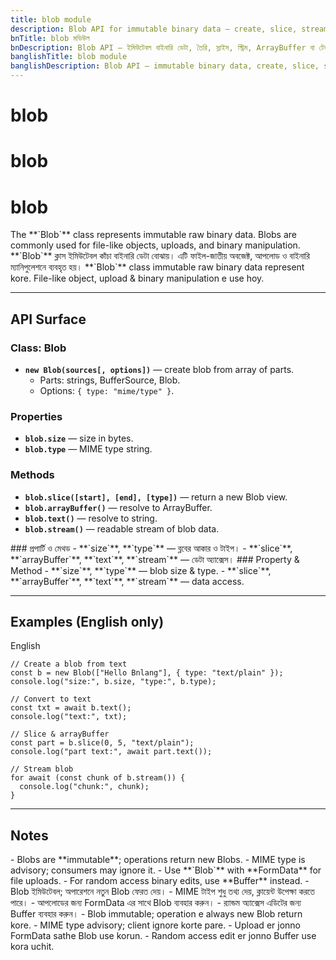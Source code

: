 ```yaml
---
title: blob module
description: Blob API for immutable binary data — create, slice, stream, and convert to ArrayBuffer or text. Useful for files and uploads.
bnTitle: blob মডিউল
bnDescription: Blob API — ইমিউটেবল বাইনারি ডেটা, তৈরি, স্লাইস, স্ট্রিম, ArrayBuffer বা টেক্সটে কনভার্ট; ফাইল ও আপলোডে উপযোগী।
banglishTitle: blob module
banglishDescription: Blob API — immutable binary data, create, slice, stream, convert to ArrayBuffer or text; useful for files & uploads.
---
```


# <I18nEnglish>blob</I18nEnglish>
# <I18nBangla>blob</I18nBangla>
# <I18nBanglish>blob</I18nBanglish>

<I18nEnglish>
The **`Blob`** class represents immutable raw binary data. Blobs are commonly used for file-like objects, uploads, and binary manipulation.
</I18nEnglish>

<I18nBangla>
**`Blob`** ক্লাস ইমিউটেবল কাঁচা বাইনারি ডেটা বোঝায়। এটি ফাইল-জাতীয় অবজেক্ট, আপলোড ও বাইনারি ম্যানিপুলেশনে ব্যবহৃত হয়।
</I18nBangla>

<I18nBanglish>
**`Blob`** class immutable raw binary data represent kore. File-like object, upload & binary manipulation e use hoy.
</I18nBanglish>

---

## API Surface

<I18nEnglish>

### Class: Blob
- **`new Blob(sources[, options])`** — create blob from array of parts.  
  - Parts: strings, BufferSource, Blob.  
  - Options: `{ type: "mime/type" }`.  

### Properties
- **`blob.size`** — size in bytes.  
- **`blob.type`** — MIME type string.  

### Methods
- **`blob.slice([start], [end], [type])`** — return a new Blob view.  
- **`blob.arrayBuffer()`** — resolve to ArrayBuffer.  
- **`blob.text()`** — resolve to string.  
- **`blob.stream()`** — readable stream of blob data.  

</I18nEnglish>

<I18nBangla>
### প্রপার্টি ও মেথড
- **`size`**, **`type`** — ব্লবের আকার ও টাইপ।  
- **`slice`**, **`arrayBuffer`**, **`text`**, **`stream`** — ডেটা অ্যাক্সেস।  
</I18nBangla>

<I18nBanglish>
### Property & Method
- **`size`**, **`type`** — blob size & type.  
- **`slice`**, **`arrayBuffer`**, **`text`**, **`stream`** — data access.  
</I18nBanglish>

---

## Examples (English only)

<Tabs defaultValue="english" className="w-full">
  <TabsList>
    <TabsTrigger value="english">English</TabsTrigger>
  </TabsList>

  <TabsContent value="english">

```bnl
// Create a blob from text
const b = new Blob(["Hello Bnlang"], { type: "text/plain" });
console.log("size:", b.size, "type:", b.type);

// Convert to text
const txt = await b.text();
console.log("text:", txt);

// Slice & arrayBuffer
const part = b.slice(0, 5, "text/plain");
console.log("part text:", await part.text());

// Stream blob
for await (const chunk of b.stream()) {
  console.log("chunk:", chunk);
}
```
  </TabsContent>
</Tabs>

---

## Notes

<I18nEnglish>
- Blobs are **immutable**; operations return new Blobs.  
- MIME type is advisory; consumers may ignore it.  
- Use **`Blob`** with **FormData** for file uploads.  
- For random access binary edits, use **Buffer** instead.  
</I18nEnglish>

<I18nBangla>
- Blob ইমিউটেবল; অপারেশনে নতুন Blob ফেরত দেয়।  
- MIME টাইপ শুধু তথ্য দেয়, ক্লায়েন্ট উপেক্ষা করতে পারে।  
- আপলোডের জন্য FormData এর সাথে Blob ব্যবহার করুন।  
- র‍্যান্ডম অ্যাক্সেস এডিটের জন্য Buffer ব্যবহার করুন।  
</I18nBangla>

<I18nBanglish>
- Blob immutable; operation e always new Blob return kore.  
- MIME type advisory; client ignore korte pare.  
- Upload er jonno FormData sathe Blob use korun.  
- Random access edit er jonno Buffer use kora uchit.  
</I18nBanglish>
